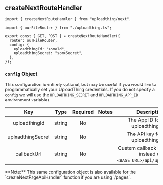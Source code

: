 
## createNextRouteHandler

```tsx
import { createNextRouteHandler } from "uploadthing/next";

import { ourFileRouter } from "./uploadthing.ts";

export const { GET, POST } = createNextRouteHandler({
  router: ourFileRouter,
  config: {
    uploadthingId: "someId",
    uploadthingSecret: "someSecret",
  },
});
```

### `config` Object

This configuration is entirely optional, but may be useful if you would like to
programmatically set your UploadThing credentials. If you do not specify a
`config` we will use the `UPLOADTHING_SECRET` and `UPLOADTHING_APP_ID`
environment variables.

|        Key        |  Type  | Required | Notes |                             Description                             |
| :---------------: | :----: | :------: | :---: | :-----------------------------------------------------------------: |
|   uploadthingId   | string |    No    |       |                 The App ID for your uploadthing app                 |
| uploadthingSecret | string |    No    |       |                The API key for your uploadthing app                 |
|    callbackUrl    | string |    No    |       | Custom callback URL to use instead of `<BASE_URL>/api/uploadthing`. |

<Callout type="info">
  **Note:** This same configuration object is also available for the
  `createNextPageApiHandler` function if you are using `/pages`.
</Callout>
